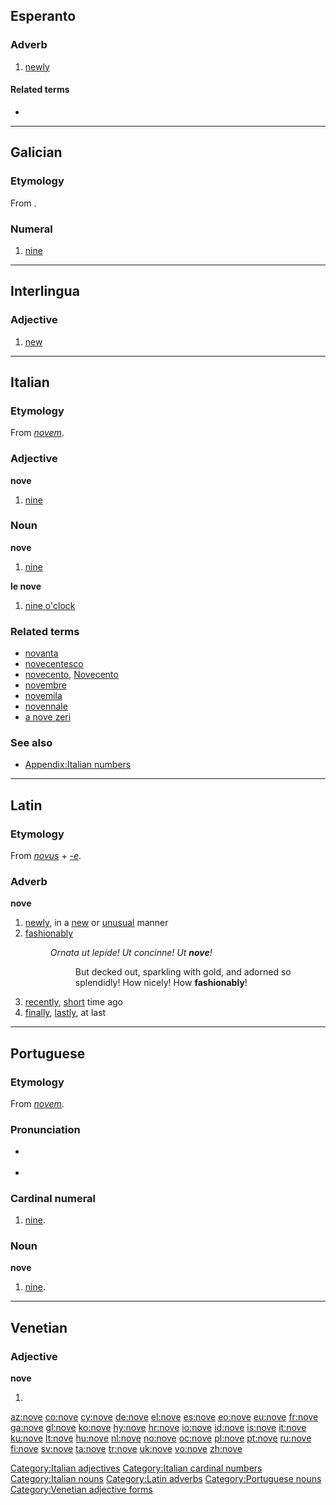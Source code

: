 ==Esperanto==

===Adverb===
{{eo-adv}}

# [[newly]]

====Related terms====
* {{l|eo|nova|gloss=[[new]]}}

----

==Galician==
{{cardinalbox|gl|8|9|10|oito|dez|ord=noveno|wplink=Nove}}

===Etymology===
From {{etyl|la|gl}} {{term|novem|lang=la}}.

===Numeral===
{{gl-num-card}}

# {{cardinal|lang=gl}} [[nine]]

----

==Interlingua==

===Adjective===
{{infl|ia|adjective}}

# [[new]]

----

==Italian==
{{cardinalbox|it|8|9|10|otto|dieci|ord=nono}}

===Etymology===
From {{etyl|la|it}} ''[[novem]]''.

===Adjective===
'''nove''' {{m|f|inv}}

# [[nine]]

===Noun===
'''nove''' {{m|inv}}

# [[nine]]

'''le nove''' {{f|plural}}

# [[nine o'clock]]

===Related terms===
* [[novanta]]
* [[novecentesco]]
* [[novecento]], [[Novecento]]
* [[novembre]]
* [[novemila]]
* [[novennale]]
* [[a nove zeri]]

===See also===
* [[Appendix:Italian numbers]]

[[Category:Italian adjectives]]
[[Category:Italian cardinal numbers]]
[[Category:Italian nouns]]

----

==Latin==

===Etymology===
From ''[[novus]]'' + ''[[-e]]''.

===Adverb===
'''nove'''

# [[newly]], in a [[new]] or [[unusual]] manner
# [[fashionably]]
#: ''Ornata ut lepide! Ut concinne! Ut '''nove'''!''
#:: But decked out, sparkling with gold, and adorned so splendidly! How nicely! How '''fashionably'''!
# [[recently]], [[short]] time ago
# [[finally]], [[lastly]], at last

[[Category:Latin adverbs]]

----

==Portuguese==
{{cardinalbox|pt|8|9|10|oito|dez|ord=nono|mult=nônuplo|wplink=Nove}}

===Etymology===
From {{etyl|la|pt}} ''[[novem]]''.

===Pronunciation===
* {{a|Brazil}} {{IPA|[ˈnɔvi]|lang=pt}}
* {{a|Portugal}} {{IPA|[ˈnɔvɨ]|lang=pt}}

===Cardinal numeral===
{{pt-cardinal}}

# [[nine]].

===Noun===
'''nove''' {{m}}

# [[nine]].

[[Category:Portuguese nouns]]

----

==Venetian==

===Adjective===
'''nove''' {{f}}

# {{feminine plural of|novo|lang=vec}}

[[Category:Venetian adjective forms]]

[[az:nove]]
[[co:nove]]
[[cy:nove]]
[[de:nove]]
[[el:nove]]
[[es:nove]]
[[eo:nove]]
[[eu:nove]]
[[fr:nove]]
[[ga:nove]]
[[gl:nove]]
[[ko:nove]]
[[hy:nove]]
[[hr:nove]]
[[io:nove]]
[[id:nove]]
[[is:nove]]
[[it:nove]]
[[ku:nove]]
[[lt:nove]]
[[hu:nove]]
[[nl:nove]]
[[no:nove]]
[[oc:nove]]
[[pl:nove]]
[[pt:nove]]
[[ru:nove]]
[[fi:nove]]
[[sv:nove]]
[[ta:nove]]
[[tr:nove]]
[[uk:nove]]
[[vo:nove]]
[[zh:nove]]